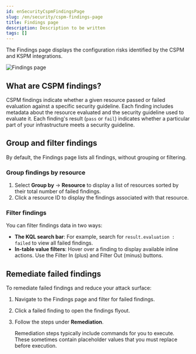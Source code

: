 ```yaml
---
id: enSecurityCspmFindingsPage
slug: /en/security/cspm-findings-page
title: Findings page
description: Description to be written
tags: []
---
```


<div id="cspm-findings-page"></div>

The Findings page displays the configuration risks identified by the <DocLink id="enSecurityCspm">CSPM</DocLink> and <DocLink id="enSecurityKspm">KSPM</DocLink> integrations.

![Findings page](../images/cspm-findings-page/-cloud-native-security-findings-page.png)

<div id="cspm-findings-page-what-are-findings"></div>

## What are CSPM findings?

CSPM findings indicate whether a given resource passed or failed evaluation against a specific security guideline. Each finding includes metadata about the resource evaluated and the security guideline used to evaluate it. Each finding's result (`pass` or `fail`) indicates whether a particular part of your infrastructure meets a security guideline.

<div id="cspm-findings-page-group-filter"></div>

## Group and filter findings
By default, the Findings page lists all findings, without grouping or filtering.

### Group findings by resource

1. Select **Group by** -> **Resource** to display a list of resources sorted by their total number of failed findings.
1. Click a resource ID to display the findings associated with that resource.

<div id="cspm-findings-page-filter-findings"></div>

### Filter findings
You can filter findings data in two ways:

* **The KQL search bar**: For example, search for `result.evaluation : failed` to view all failed findings.
* **In-table value filters**: Hover over a finding to display available inline actions. Use the Filter In (plus) and Filter Out (minus) buttons.

<div id="cspm-findings-page-remediate-findings"></div>

## Remediate failed findings
To remediate failed findings and reduce your attack surface:

1. Navigate to the Findings page and <DocLink id="enSecurityFindingsPage" section="filter-findings">filter for failed findings</DocLink>.
1. Click a failed finding to open the findings flyout.
1. Follow the steps under **Remediation**.

    <DocCallOut title="Note">
    Remediation steps typically include commands for you to execute. These sometimes contain placeholder values that you must replace before execution.
    </DocCallOut>

